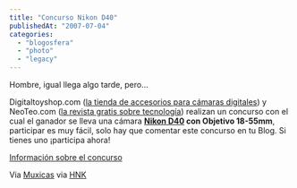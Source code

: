 ```yaml
---
title: "Concurso Nikon D40"
publishedAt: "2007-07-04"
categories: 
  - "blogosfera"
  - "photo"
  - "legacy"
---
```


Hombre, igual llega algo tarde, pero...

Digitaltoyshop.com ([la tienda de accesorios para cámaras digitales](http://www.digitaltoyshop.com/)) y NeoTeo.com ([l](http://www.neoteo.com/)[a revista gratis sobre tecnología](http://www.neoteo.com/)) realizan un concurso con el cual el ganador se lleva una cámara **[Nikon D40](http://www.neoteo.com/tabid/54/ID/3829/Title/Te_regalamos_una_Reflex_Nikon_D40_con_un_Lente__18-55mm/Default.aspx) con Objetivo 18-55mm**, participar es muy fácil, solo hay que comentar este concurso en tu Blog. Si tienes uno ¡participa ahora!

[Información sobre el concurso](http://www.neoteo.com/tabid/54/ID/3829/Title/Te_regalamos_una_Reflex_Nikon_D40_con_un_Lente__18-55mm/Default.aspx "NeoTeo")

Via [Muxicas](http://www.muxicas.com) via [HNK](http://www.hnkweb.com)
